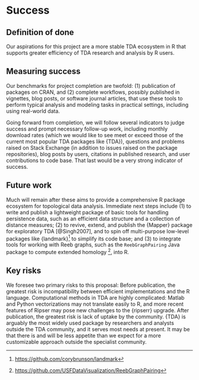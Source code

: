 # Success
<!-- 
Projects should have a definition of done that is measurable, and a thorough understanding going in of what the risks are to delivery 
-->

## Definition of done
<!-- 
What does success look like? 
-->

Our aspirations for this project are a more stable TDA ecosystem in R that supports greater efficiency of TDA research and analysis by R users.

## Measuring success
<!-- 
How will we know when success is achieved, what markers can we use along the way 
-->

Our benchmarks for project completion are twofold: (1) publication of packages on CRAN, and (2) complete workflows, possibly published in vignettes, blog posts, or software journal articles, that use these tools to perform typical analysis and modeling tasks in practical settings, including using real-world data.

Going forward from completion, we will follow several indicators to judge success and prompt necessary follow-up work, including monthly download rates (which we would like to see meet or exceed those of the current most popular TDA packages like {TDA}), questions and problems raised on Stack Exchange (in addition to issues raised on the package repositories), blog posts by users, citations in published research, and user contributions to code base.
That last would be a very strong indicator of success.

## Future work
<!-- 
How could this be extended / developed in the future by yourself and/or the community in general?
-->

Much will remain after these aims to provide a comprehensive R package ecosystem for topological data analysis.
Immediate next steps include (1) to write and publish a lightweight package of basic tools for handling persistence data, such as an efficient data structure and a collection of distance measures; (2) to revive, extend, and publish the {Mapper} package for exploratory TDA [@Singh2007], and to spin off multi-purpose low-level packages like {landmark}[^landmark] to simplify its code base; and (3) to integrate tools for working with Reeb graphs, such as the `ReebGraphPairing` Java package to compute extended homology [^rgp], into R.

[^landmark]: <https://github.com/corybrunson/landmark>
[^rgp]: <https://github.com/USFDataVisualization/ReebGraphPairing>

## Key risks
<!-- 
What sort of things could come up that can delay or break the project?

 - [ ] People
 - [ ] Processes
 - [ ] Tooling & Technology
 - [ ] Costs
-->

We foresee two primary risks to this proposal:
Before publication, the greatest risk is incompatibility between efficient implementations and the R language.
Computational methods in TDA are highly complicated: Matlab and Python vectorizations may not translate easily to R, and more recent features of Ripser may pose new challenges to the {ripserr} upgrade.
After publication, the greatest risk is lack of uptake by the community.
{TDA} is arguably the most widely used package by researchers and analysts outside the TDA community, and it serves most needs at present. It may be that there is and will be less appetite than we expect for a more customizable approach outside the specialist community.
